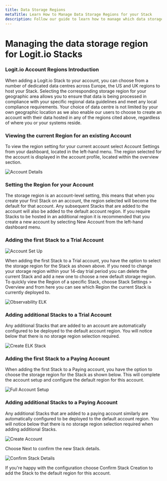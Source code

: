 ```yaml
---
title: Data Storage Regions
metaTitle: Learn How to Manage Data Storage Regions for your Stack
description: Follow our guide to learn how to manage which data storage location and data centre your account Stacks are deployed to
---
```


# Managing the data storage region for Logit.io Stacks

### Logit.io Account Regions Introduction

When adding a Logit.io Stack to your account, you can choose from a number of dedicated data centres across Europe, the US and UK regions to host your Stack. Selecting the corresponding storage region for your geographic area allows you to ensure that data is being processed in compliance with your specific regional data guidelines and meet any local compliance requirements.
Your choice of data centre is not limited by your own geographic location as we also enable our users to choose to create an account with their data hosted in any of the regions cited above, regardless of where you or your systems reside.

### Viewing the current Region for an existing Account

To view the region setting for your current account select Account Settings from your dashboard, located in the left-hand menu. The region selected for the account is displayed in the account profile, located within the overview section.

![Account Details](@/images/help/subscription-usage/account-details.png)

### Setting the Region for your Account

The storage region is an account-level setting, this means that when you create your first Stack on an account, the region selected will become the default for that account.
Any subsequent Stacks that are added to the account will also be added to the default account region. If you require Stacks to be hosted in an additional region it is recommended that you create a new account by selecting New Account from the left-hand dashboard menu.

### Adding the first Stack to a Trial Account

![Account Set Up](@/images/help/subscription-usage/account-setup.png)

When adding the first Stack to a Trial account, you have the option to select the storage region for the Stack as shown above. If you need to change your storage region within your 14-day trial period you can delete the current Stack and add a new one to choose a new default storage region.
To quickly view the Region of a specific Stack, choose Stack Settings > Overview and from here you can see which Region the current Stack is currently deployed to.

![Observability ELK](@/images/help/subscription-usage/observability-elk.png)

### Adding additional Stacks to a Trial Account

Any additional Stacks that are added to an account are automatically configured to be deployed to the default account region. You will notice below that there is no storage region selection required.

![Create ELK Stack](@/images/help/subscription-usage/create-elk-stack.png)

### Adding the first Stack to a Paying Account

When adding the first Stack to a Paying account, you have the option to choose the storage region for the Stack as shown below. This will complete the account setup and configure the default region for this account.

![Full Account Setup](@/images/help/subscription-usage/full-account-setup.png)

### Adding additional Stacks to a Paying Account

Any additional Stacks that are added to a paying account similarly are automatically configured to be deployed to the default account region. You will notice below that there is no storage region selection required when adding additional Stacks.

![Create Account](@/images/help/subscription-usage/full-create-account.png)

Choose Next to confirm the new Stack details.

![Confirm Stack Details](@/images/help/subscription-usage/confirm-stack-details.png)

If you're happy with the configuration choose Confirm Stack Creation to add the Stack to the default region for this account.